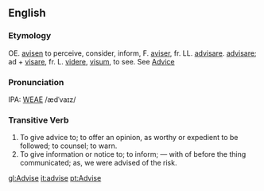 ==English==
===Etymology===
OE. [[avisen]] to perceive, consider, inform, F. [[aviser]], fr. LL. [[advisare]]. [[advisare]]; ad + [[visare]], fr. L. [[videre]], [[visum]], to see.  See [[Advice]]

===Pronunciation===
IPA: [[WEAE]] /ædˈvaɪz/

===Transitive Verb===
# To give advice to; to offer an opinion, as worthy or expedient to be followed; to counsel; to warn.
# To give information or notice to; to inform; &mdash; with of before the thing communicated; as, we were advised of the risk.

[[gl:Advise]]
[[it:advise]]
[[pt:Advise]]